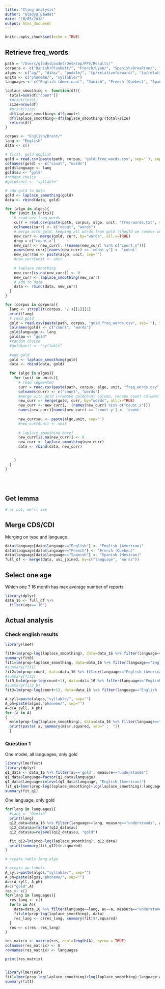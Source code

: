 ```yaml
---
title: "Xling analysis"
author: "Gladys Baudet"
date: "16/05/2018"
output: html_document
---
```


```r
knitr::opts_chunk$set(echo = TRUE)
```

## Retrieve freq_words



```r
path = "/Users/gladysbaudet/Desktop/PFE/Results/"
corpora <- c("Danish/Plunkett/", "French/Lyon/", "Spanish/OreaPine/", "Swedish/Lund/")
algos <- c("ag/", "dibs/", "puddle/", "tp/relativeforward/", "tp/relativebackward/", "tp/absoluteforward/", "tp/absolutebackward/") #baseline0, baseline1
units <- c("phoneme/", "syllable/")
languages <- c("English (American)", "Danish", "French (Quebec)", "Spanish (Mexican)", "Swedish")

laplace_smoothing <- function(df){
  total=sum(df["count"])
  #print(total)
  size=nrow(df)
  #print(size)
  df$laplace_smoothing<-df$count+1
  df$laplace_smoothing<-df$laplace_smoothing/(total+size)
  return(df)
}
```

```r
corpus <- "English/Brent/"
lang <- "English"
data <- c()

# first, gold english
gold = read.csv(paste(path, corpus, "gold_freq_words.csv", sep=''), sep="")
colnames(gold) <- c("count", "words")
gold$language <- lang
gold$au <- "gold"
#random choice
#gold$unit <- "syllable"

# add gold to data
gold <- laplace_smoothing(gold)
data <- rbind(data, gold)

for (algo in algos){
  for (unit in units){
    # read new freq_words
    curr = read.csv(paste(path, corpus, algo, unit, "freq-words.txt", sep=''), sep="")
    colnames(curr) <- c("count", "words")
    # merge with gold, keeping all words from gold (should we remove count.x ?)
    new_curr <- merge(gold, curr, by="words", all.x=TRUE)
    drop = c("count.x")
    new_curr <- new_curr[, !(names(new_curr) %in% c("count.x"))]
    names(new_curr)[names(new_curr) == 'count.y'] <- 'count'
    new_curr$au <- paste(algo, unit, sep='')
    #new_curr$unit <- unit
    
    # laplace smoothing
    new_curr[is.na(new_curr)] <- 0
    new_curr <- laplace_smoothing(new_curr)
    # add to data
    data <- rbind(data, new_curr)
  }
}

```


```r
for (corpus in corpora){
  lang <- strsplit(corpus, '/')[[1]][1]
  print(lang)
  # read gold
  gold = read.csv(paste(path, corpus, "gold_freq_words.csv", sep=''), sep="")
  colnames(gold) <- c("count", "words")
  gold$language <- lang
  gold$au <- "gold"
  #random choice
  #gold$unit <- "syllable"
  
  #add gold
  gold <- laplace_smoothing(gold)
  data <- rbind(data, gold)
  
  for (algo in algos){
    for (unit in units){
      # read segmented
      curr = read.csv(paste(path, corpus, algo, unit, "freq_words.csv", sep=''), sep="")
      colnames(curr) <- c("count", "words")
      #merge with gold (+remove goldcount column, rename count column)
      new_curr <- merge(gold, curr, by="words", all.x=TRUE)
      new_curr <- new_curr[, !(names(new_curr) %in% c("count.x"))]
      names(new_curr)[names(new_curr) == 'count.y'] <- 'count'
      
      new_curr$au <- paste(algo,unit, sep='')
      #new_curr$unit <- unit
      
      # laplace smoothing here?
      new_curr[is.na(new_curr)] <- 0
      new_curr <- laplace_smoothing(new_curr)
      data <- rbind(data, new_curr)

    
    }
  }
}
      
      
  
```

## Get lemma

```r
# or not, we'll see

```


## Merge CDS/CDI

Merging on type and language.

```r

data$language[data$language=="English"] <- "English (American)"
data$language[data$language=="French"] <- "French (Quebec)"
data$language[data$language=="Spanish"] <- "Spanish (Mexican)"
full_df <- merge(data, uni_joined, by=c("language", "words"))

```

## Select one age

Which one ? 16 month has max average number of reports

```r
library(dplyr)
data_16 <- full_df %>% 
  filter(age=='16')

```


## Actual analysis

### Check english results

```r
library(lme4)

fit0=lm(prop~log(laplace_smoothing), data=data_16 %>% filter(language=="English (American)", au=="gold", measure=="understands"))
summary(fit0)
fit1=lm(prop~laplace_smoothing, data=data_16 %>% filter(language=="English (American)", au=="gold", measure=="understands"))
#summary(fit1)
fit2=lm(prop~count, data=data_16 %>% filter(language=="English (American)", au=="gold", measure=="understands"))
#summary(fit2)
fit3_b=lm(prop~log(count+1), data=data_16 %>% filter(language=="English (American)", au=="gold", measure=="understands"))
#summary(fit3_b)
fit3=lm(prop~log(count+1), data=data_16 %>% filter(language=="English (American)", au=="tp/relativebackward/syllable/", measure=="understands"))


```

```r
A_syll=paste(algos,"syllable/", sep="")
A_ph=paste(algos,"phoneme/", sep="")
A=c(A_syll, A_ph)
for (a in A)
{
  m=lm(prop~log(laplace_smoothing), data=data_16 %>% filter(language=="English (American)", au==a, measure=="understands"))
  print(paste( a, summary(m)$r.squared, sep=" :  "))
  }

```
### Question 1

One model, all languages, only gold

```r
library(lmerTest)
library(dplyr)
q1_data <- data_16 %>% filter(au=='gold', measure=="understands")
q1_data$language=factor(q1_data$language)
q1_data$language=relevel(q1_data$language, "English (American)")
fit_q1=lmer(prop~log(laplace_smoothing)+log(laplace_smoothing):language+(1+log(laplace_smoothing)|uni_lemma),q1_data)
summary(fit_q1)
```

One language, only gold 

```r
for(lang in languages){
  #lang <- "Danish"
  print(lang)
  q12_data=data_16 %>% filter(language==lang, measure=="understands", au=="gold")
  q12_data$au=factor(q12_data$au)
  q12_data$au=relevel(q12_data$au, "gold")

  fit_q12=lm(prop~log(laplace_smoothing), q12_data)
  print(summary(fit_q12)$r.squared)
}
```

```r
# create table lang.algo

# create au labels
A_syll=paste(algos,"syllable/", sep="")
A_ph=paste(algos,"phoneme/", sep="")
A=c(A_syll, A_ph)
A=c("gold",A)
res <- c()
for(lang in languages){
  res_lang <- c()
  for(a in A){
    data=data_16 %>% filter(language==lang, au==a, measure=="understands")
    fit=lm(prop~log(laplace_smoothing), data)
    res_lang <- c(res_lang, summary(fit)$r.squared)
  }
  res <- c(res, res_lang)
}

res_matrix <- matrix(res, ncol=length(A), byrow = TRUE)
colnames(res_matrix) <- A
rownames(res_matrix) <- languages

print(res_matrix)

```

```r

```



```r
library(lmerTest)
fit1=lmer(prop~log(laplace_smoothing)+log(laplace_smoothing):language:au + (1 | uni_lemma),data=data_16 %>% filter(measure=="understands"))
summary(fit1)
```


